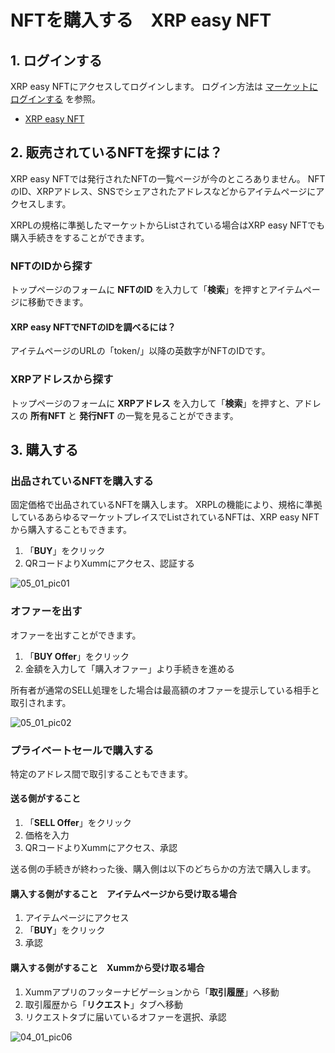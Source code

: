 <link href="/cmn.css" rel="stylesheet"></link>

# NFTを購入する　XRP easy NFT

<a id="05_01_01"></a>
## 1. ログインする

XRP easy NFTにアクセスしてログインします。
ログイン方法は [マーケットにログインする](/02_how_to_start/02_login) を参照。
- [XRP easy NFT](https://xrpeasynft.com/)


<a id="05_01_02"></a>
## 2. 販売されているNFTを探すには？

XRP easy NFTでは発行されたNFTの一覧ページが今のところありません。
NFTのID、XRPアドレス、SNSでシェアされたアドレスなどからアイテムページにアクセスします。

XRPLの規格に準拠したマーケットからListされている場合はXRP easy NFTでも購入手続きをすることができます。

### NFTのIDから探す
トップページのフォームに **NFTのID** を入力して「**検索**」を押すとアイテムページに移動できます。

#### XRP easy NFTでNFTのIDを調べるには？
アイテムページのURLの「token/」以降の英数字がNFTのIDです。


### XRPアドレスから探す
トップページのフォームに **XRPアドレス** を入力して「**検索**」を押すと、アドレスの **所有NFT** と **発行NFT** の一覧を見ることができます。


<a id="05_01_03"></a>
## 3. 購入する

### 出品されているNFTを購入する

固定価格で出品されているNFTを購入します。
XRPLの機能により、規格に準拠しているあらゆるマーケットプレイスでListされているNFTは、XRP easy NFTから購入することもできます。

1. 「**BUY**」をクリック
2. QRコードよりXummにアクセス、認証する

<img className="" src="/manual_pic/05_01_pic01.png" alt="05_01_pic01" />

### オファーを出す

オファーを出すことができます。

1. 「**BUY Offer**」をクリック
2. 金額を入力して「購入オファー」より手続きを進める

所有者が通常のSELL処理をした場合は最高額のオファーを提示している相手と取引されます。

<img className="solo" src="/manual_pic/05_01_pic02.png" alt="05_01_pic02" />


### プライベートセールで購入する

特定のアドレス間で取引することもできます。

#### 送る側がすること
1. 「**SELL Offer**」をクリック
2. 価格を入力
3. QRコードよりXummにアクセス、承認

送る側の手続きが終わった後、購入側は以下のどちらかの方法で購入します。

#### 購入する側がすること　アイテムページから受け取る場合
1. アイテムページにアクセス
2. 「**BUY**」をクリック
3. 承認

#### 購入する側がすること　Xummから受け取る場合
1. Xummアプリのフッターナビゲーションから「**取引履歴**」へ移動
2. 取引履歴から「**リクエスト**」タブへ移動
3. リクエストタブに届いているオファーを選択、承認

<img className="" src="/manual_pic/04_01_pic06.png" alt="04_01_pic06" />
